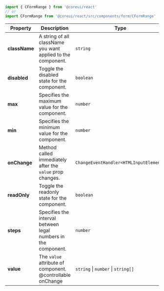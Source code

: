 
```jsx
import { CFormRange } from '@coreui/react'
// or
import CFormRange from '@coreui/react/src/components/form/CFormRange'
```

| Property | Description | Type | Default |
| --- | --- | --- | --- |
| **className** | A string of all className you want applied to the component. | `string` | - |
| **disabled** | Toggle the disabled state for the component. | `boolean` | - |
| **max** | Specifies the maximum value for the component. | `number` | - |
| **min** | Specifies the minimum value for the component. | `number` | - |
| **onChange** | Method called immediately after the `value` prop changes. | `ChangeEventHandler<HTMLInputElement>` | - |
| **readOnly** | Toggle the readonly state for the component. | `boolean` | - |
| **steps** | Specifies the interval between legal numbers in the component. | `number` | - |
| **value** | The `value` attribute of component.<br/>@controllable onChange | `string` \| `number` \| `string[]` | - |
